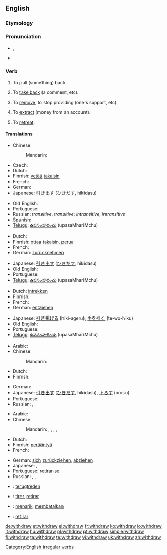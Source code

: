 ==English==

===Etymology===
{{prefix|with|draw}}

===Pronunciation===
* {{IPA|/wɪðˈdrɔː/|/wɪθ'dɻɑʊ/ , /wɪθdɹɔə/}}, {{SAMPA|/wID'drO:/}}
* {{audio|en-us-withdraw.ogg|Audio (US)}}
*: {{rhymes|ɔː}}

===Verb===
{{en-verb|withdraws|withdrawing|withdrew|withdrawn}}

# {{transitive}} To pull (something) back.
# {{transitive}} To [[take back]] (a comment, etc).
# {{transitive}} To [[remove]], to stop providing (one's support, etc).
# {{transitive}} To [[extract]] (money from an account).
# {{intransitive}} To [[retreat]].

====Translations====
{{trans-top|pull back}}
* Chinese:
*: Mandarin: {{t|zh|撤退|tr=chètuì|sc=Hani}}
* Czech: {{t-|cs|stáhnout}}
* Dutch: {{t-|nl|terugtrekken}}
* Finnish: [[vetää]] [[takaisin]]
* French: {{t+|fr|retirer}}
* German: {{t-|de|zurückziehen}}
* Japanese: [[引き出す]] ([[ひきだす]], hikidasu)
{{trans-mid}}
* Old English: {{t-|ang|ofteon|alt=oftēon|xs=Old English}}
* Portuguese: {{t+|pt|retirar}}
* Russian: {{t|ru|выводить|tr=vyvodít'|sc=Cyrl}} {{impf}} ''transitive'',  {{t|ru|вывести|tr=vývesti|sc=Cyrl}} {{pf}} ''transitive''; {{t|ru|отходить|tr=otxodít'|sc=Cyrl}} {{impf}} ''intransitive'',  {{t|ru|отойти|tr=otojtí|sc=Cyrl}} {{impf}} ''intransitive''
* Spanish: {{t-|es|retirar}}
* [[Telugu]]: [[ఉపసంహరించు]] (upasaMhariMchu)
{{trans-bottom}}

{{trans-top|take back}}
* Dutch: {{t+|nl|terugnemen}}
* Finnish: [[ottaa]] [[takaisin]], [[perua]]
* French: {{t+|fr|retirer}}
* German: [[zurücknehmen]]
{{trans-mid}}
* Japanese: [[引き出す]] ([[ひきだす]], hikidasu)
* Old English: {{t-|ang|ofteon|alt=oftēon|xs=Old English}}
* Portuguese: {{t+|pt|devolver}}
* [[Telugu]]: [[ఉపసంహరించు]] (upasaMhariMchu)
{{trans-bottom}}

{{trans-top|remove, stop providing}}
* Dutch: [[intrekken]]
* Finnish: {{t-|fi|perua}}
* French: {{t+|fr|retirer}}
* German: [[entziehen]]
{{trans-mid}}
* Japanese: [[引き揚げる]] (hiki-ageru), [[手を引く]] (te-wo-hiku)
* Old English: {{t-|ang|ofteon|alt=oftēon|xs=Old English}}
* Portuguese: {{t+|pt|retirar}}
* [[Telugu]]: [[ఉపసంహరించు]] (upasaMhariMchu)
{{trans-bottom}}

{{trans-top|extract (money from an account)}}
* Arabic: {{t|ar|سحب|tr=saHaba|sc=Arab}}
* Chinese:
*: Mandarin: {{t|zh|提款|tr=tíkuǎn|sc=Hani}}
* Dutch: {{t+|nl|opnemen}}
* Finnish: {{t+|fi|nostaa}}
{{trans-mid}}
* German: {{t+|de|abheben}}
* Japanese: [[引き出す]] ([[ひきだす]], hikidasu), [[下ろす]] (orosu)
* Portuguese: {{t+|pt|sacar}}
* Russian: {{t|ru|снимать|tr=snimát'|sc=Cyrl}} {{impf}},  {{t|ru|снять|tr=snjat'|sc=Cyrl}} {{pf}}
{{trans-bottom}}

{{trans-top|retreat}}
* Arabic: {{t|ar|تراجع|tr=taraaja3a|sc=Arab}}
* Chinese:
*: Mandarin: {{t|zh|後退|sc=Hani}},  {{t|zh|后退|tr=hòutuì|sc=Hani}},  {{t|zh|退卻|sc=Hani}},  {{t|zh|退却|tr=tuìquè|sc=Hani}},  {{t|zh|撤退|tr=chètuì|sc=Hani}}
* Dutch: {{t-|nl|terugtrekken}}
* Finnish: [[perääntyä]]
* French: {{t+|fr|se retirer}}
{{trans-mid}}
* German: [[sich]] [[zurückziehen]], [[abziehen]]
* Japanese: {{t|ja|後退する|tr=kōtai-suru|sc=Jpan}}, {{t|ja|退却する|tr=taikyaku-suru|sc=Jpan}}
* Portuguese: [[retirar-se]]
* Russian: {{t|ru|отступать|tr=otstupát'|sc=Cyrl}} {{impf}},  {{t|ru|отступить|tr=otstupít'|sc=Cyrl}} {{pf}}, {{t|ru|ретироваться|tr=retirovát'sja|sc=Cyrl}} {{impf}}
{{trans-bottom}}

{{checktrans-top}}
* {{ttbc|Dutch}}: [[terugtreden]]
* {{ttbc|French}}: [[tirer]], [[retirer]]
* {{ttbc|Indonesian}}: [[tarik|menarik]], [[batal|membatalkan]]
* {{ttbc|Spanish}}: [[retirar]]
{{checktrans-bottom}}

[[Category:English irregular verbs]]

[[de:withdraw]]
[[et:withdraw]]
[[el:withdraw]]
[[fr:withdraw]]
[[ko:withdraw]]
[[io:withdraw]]
[[it:withdraw]]
[[hu:withdraw]]
[[pl:withdraw]]
[[pt:withdraw]]
[[simple:withdraw]]
[[fi:withdraw]]
[[ta:withdraw]]
[[te:withdraw]]
[[vi:withdraw]]
[[uk:withdraw]]
[[zh:withdraw]]
